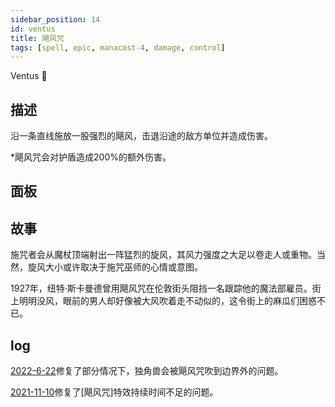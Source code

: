 ```yaml
---
sidebar_position: 14
id: ventus
title: 飓风咒
tags: [spell, epic, manacost-4, damage, control]
---
```


Ventus 💨

<!--truncate-->



<CardBasics cardKey={id}/>


## 描述

沿一条直线施放一股强烈的飓风，击退沿途的敌方单位并造成伤害。

*飓风咒会对护盾造成200%的额外伤害。

## 面板


<LevelComponent/>


<CardDynamicTable cardKey={id}/>


<CardComplexTable cardKey={id}/>


## 故事

施咒者会从魔杖顶端射出一阵猛烈的旋风，其风力强度之大足以卷走人或重物。当然，旋风大小或许取决于施咒巫师的心情或意图。

1927年，纽特·斯卡曼德曾用飓风咒在伦敦街头阻挡一名跟踪他的魔法部雇员。街上明明没风，眼前的男人却好像被大风吹着走不动似的，这令街上的麻瓜们困惑不已。

## log

[2022-6-22](/blog/220622-update-annc#fix)修复了部分情况下，独角兽会被飓风咒吹到边界外的问题。

[2021-11-10](/blog/211110-update-annc#fix)修复了[飓风咒]特效持续时间不足的问题。

